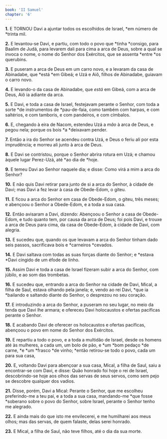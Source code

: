 ```yaml
---
book: 'II Samuel'
chapter: '6'
---
```


**1.** E TORNOU Davi a ajuntar todos os escolhidos de Israel, *em número de *trinta mil.

**2.** E levantou-se Davi, e partiu, com todo o povo que *tinha *consigo, para Baalim de Judá, para levarem dali para cima a arca de Deus, sobre a qual se invoca o nome, o nome do Senhor dos Exércitos, que se assenta *entre *os querubins.

**3.** E puseram a arca de Deus em um carro novo, e a levaram da casa de Abinadabe, que *está *em Gibeá; e Uzá e Aiô, filhos de Abinadabe, guiavam o carro novo.

**4.** E levando-o da casa de Abinadabe, que *está* em Gibeá, com a arca de Deus, Aiô ia adiante da arca.

**5.** E Davi, e toda a casa de Israel, festejavam perante o Senhor, com toda a sorte *de instrumentos de *pau-de-faia, como também com harpas, e com saltérios, e com tamboris, e com pandeiros, e com címbalos.

**6.** E, chegando à eira de Nacom, estendeu Uzá a *mão* à arca de Deus, e pegou nela; porque os bois *a *deixavam pender.

**7.** Então a ira do Senhor se acendeu contra Uzá, e Deus o feriu ali por esta imprudência; e morreu ali junto à arca de Deus.

**8.** E Davi se contristou, porque o Senhor abrira rotura em Uzá; e chamou àquele lugar Perez-Uzá, até *ao dia de *hoje.

**9.** E temeu Davi ao Senhor naquele dia; e disse: Como virá a mim a arca do Senhor?

**10.** E não quis Davi retirar para junto de si a arca do Senhor, à cidade de Davi; mas Davi a fez levar à casa de Obede-Edom, o giteu.

**11.** E ficou a arca do Senhor em casa de Obede-Edom, o giteu, três meses; e abençoou o Senhor a Obede-Edom, e a toda a sua casa.

**12.** Então avisaram a Davi, dizendo: Abençoou o Senhor a casa de Obede-Edom, e tudo quanto tem, por causa da arca de Deus; foi pois Davi, e trouxe a arca de Deus para cima, da casa de Obede-Edom, à cidade de Davi, com alegria.

**13.** E sucedeu que, quando os que levavam a arca do Senhor tinham dado seis passos, sacrificava bois e *carneiros *cevados.

**14.** E Davi saltava com todas as suas forças diante do Senhor; e *estava *Davi cingido de um éfode de linho.

**15.** Assim Davi e toda a casa de Israel fizeram subir a arca do Senhor, com júbilo, e ao som das trombetas.

**16.** E sucedeu que, entrando a arca do Senhor na cidade de Davi, Mical, a filha de Saul, estava olhando pela janela; e, vendo ao rei Davi, *que ia *bailando e saltando diante do Senhor, o desprezou no seu coração.

**17.** E introduzindo a arca do Senhor, a puseram no seu lugar, no meio da tenda que Davi lhe armara; e ofereceu Davi holocaustos e ofertas pacíficas perante o Senhor.

**18.** E acabando Davi de oferecer os holocaustos e ofertas pacíficas, abençoou o povo em nome do Senhor dos Exércitos.

**19.** E repartiu a todo o povo, e a toda a multidão de Israel, desde os homens até às mulheres, a cada um, um bolo de pão, e *um *bom pedaço *de carne, *e *um *frasco *de vinho; *então retirou-se todo o povo, cada um para sua casa,

**20.** E, voltando Davi para abençoar a sua casa, Mical, a filha de Saul, saiu a encontrar-se com Davi, e disse: Quão honrado foi hoje o rei de Israel, descobrindo-se hoje aos olhos das servas de seus servos, como sem pejo se descobre qualquer dos vadios.

**21.** Disse, porém, Davi a Mical: Perante o Senhor, que me escolheu preferindo-me a teu pai, e a toda a sua casa, mandando-me *que fosse *soberano sobre o povo do Senhor, sobre Israel, perante o Senhor tenho me alegrado.

**22.** E ainda mais do que isto me envilecerei, e me humilharei aos meus olhos; mas das servas, de quem falaste, delas serei honrado.

**23.** E Mical, a filha de Saul, não teve filhos, até o dia da sua morte.